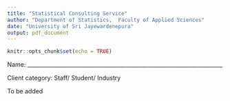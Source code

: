 ```yaml
---
title: "Statistical Consulting Service"
author: "Department of Statistics,  Faculty of Applied Sciences"
date: "University of Sri Jayewardenepura"
output: pdf_document
---
```


```r
knitr::opts_chunk$set(echo = TRUE)
```

Name: _______________________________________________________________________

Client category: Staff/ Student/ Industry

To be added